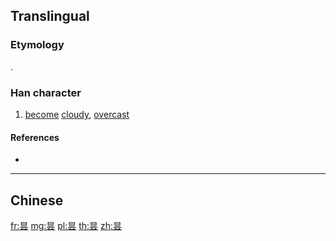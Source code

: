 {{character info/new}}
{{also|曇}}
==Translingual==

===Etymology===
{{Han simp|曇|f=雲|t=云}}.

===Han character===
{{Han char|rn=72|rad=日|as=04|sn=8|four=|canj=AMMI|ids=⿱日云}}

# [[become]] [[cloudy]], [[overcast]]

====References====
* {{Han ref|kx=0492.121|dkj=13824|hdz=21488.090|uh=6619|ud=26137}}

----

==Chinese==
{{zh-see|曇}}

[[fr:昙]]
[[mg:昙]]
[[pl:昙]]
[[th:昙]]
[[zh:昙]]